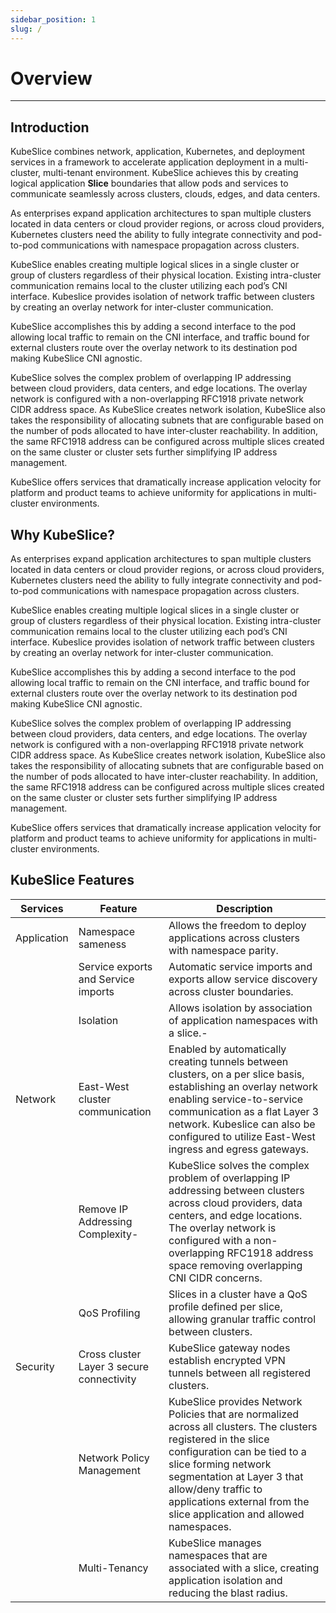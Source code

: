 ```yaml
---
sidebar_position: 1
slug: /
---
```


# Overview
---

## Introduction
KubeSlice combines network, application, Kubernetes, and deployment services in a framework to accelerate 
application deployment in a multi-cluster, multi-tenant environment. KubeSlice achieves this by 
creating logical application **Slice** boundaries that allow pods and services to communicate seamlessly
across clusters, clouds, edges, and data centers.

As enterprises expand application architectures to span multiple clusters located in data centers or cloud 
provider regions, or across cloud providers, Kubernetes clusters need the ability to fully integrate 
connectivity and pod-to-pod communications with namespace propagation across clusters.

KubeSlice enables creating multiple logical slices in a single cluster or group of clusters regardless of 
their physical location.  Existing intra-cluster communication remains local to the cluster utilizing each 
pod’s CNI interface. Kubeslice provides isolation of network traffic between clusters by creating an overlay 
network for inter-cluster communication.

KubeSlice accomplishes this by adding a second interface to the pod allowing local traffic to remain on the 
CNI interface, and traffic bound for external clusters route over the overlay network to its destination pod 
making KubeSlice CNI agnostic. 

KubeSlice solves the complex problem of overlapping IP addressing between cloud providers, data centers, and 
edge locations. The overlay network is configured with a non-overlapping RFC1918 private network CIDR address 
space. As KubeSlice creates network isolation, KubeSlice also takes the responsibility of allocating subnets 
that are configurable based on the number of pods allocated to have inter-cluster reachability. In addition, 
the same RFC1918 address can be configured across multiple slices created on the same cluster or cluster sets 
further simplifying IP address management.

KubeSlice offers services that dramatically increase application velocity for platform and product teams to 
achieve uniformity for applications in multi-cluster environments.

## Why KubeSlice?
As enterprises expand application architectures to span multiple clusters located in data centers or cloud 
provider regions, or across cloud providers, Kubernetes clusters need the ability to fully integrate 
connectivity and pod-to-pod communications with namespace propagation across clusters.

KubeSlice enables creating multiple logical slices in a single cluster or group of clusters regardless of 
their physical location.  Existing intra-cluster communication remains local to the cluster utilizing each 
pod’s CNI interface. Kubeslice provides isolation of network traffic between clusters by creating an overlay 
network for inter-cluster communication.

KubeSlice accomplishes this by adding a second interface to the pod allowing local traffic to remain on the 
CNI interface, and traffic bound for external clusters route over the overlay network to its destination pod 
making KubeSlice CNI agnostic. 

KubeSlice solves the complex problem of overlapping IP addressing between cloud providers, data centers, and 
edge locations. The overlay network is configured with a non-overlapping RFC1918 private network CIDR address 
space. As KubeSlice creates network isolation, KubeSlice also takes the responsibility of allocating subnets 
that are configurable based on the number of pods allocated to have inter-cluster reachability. In addition, 
the same RFC1918 address can be configured across multiple slices created on the same cluster or cluster sets 
further simplifying IP address management.

KubeSlice offers services that dramatically increase application velocity for platform and product teams to 
achieve uniformity for applications in multi-cluster environments.

## KubeSlice Features


| Services | Feature | Description |
|----|----|----|
| Application | Namespace sameness | Allows the freedom to deploy applications across clusters with namespace parity.|
| | Service exports and Service imports | Automatic service imports and exports allow service discovery across cluster boundaries. |
| | Isolation | Allows isolation by association of application namespaces with a slice.- | 
| Network | East-West cluster communication | Enabled by automatically creating tunnels between clusters, on a per slice basis, establishing an overlay network enabling service-to-service communication as a flat Layer 3 network. Kubeslice can also be configured to utilize East-West ingress and egress gateways.|
| | Remove IP Addressing Complexity- | KubeSlice solves the complex problem of overlapping IP addressing between clusters across cloud providers, data centers, and edge locations. The overlay network is configured with a non-overlapping RFC1918 address space removing overlapping CNI CIDR concerns.| 
| | QoS Profiling | Slices in a cluster have a QoS profile defined per slice, allowing granular traffic control between clusters. |
| Security | Cross cluster Layer 3 secure connectivity | KubeSlice gateway nodes establish encrypted VPN tunnels between all registered clusters. |
| | Network Policy Management | KubeSlice provides Network Policies that are normalized across all clusters. The clusters registered in the slice configuration can be tied to a slice forming network segmentation at Layer 3 that allow/deny traffic to applications external from the slice application and allowed namespaces. |
| | Multi-Tenancy | KubeSlice manages namespaces that are associated with a slice, creating application isolation and reducing the blast radius. | |
